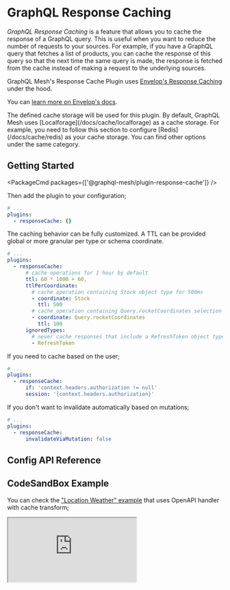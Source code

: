 
# GraphQL Response Caching

_GraphQL Response Caching_ is a feature that allows you to cache the response of a GraphQL query. This is useful when you want to reduce the number of requests to your sources. For example, if you have a GraphQL query that fetches a list of products, you can cache the response of this query so that the next time the same query is made, the response is fetched from the cache instead of making a request to the underlying sources.

GraphQL Mesh's Response Cache Plugin uses [Envelop's Response Caching](https://www.envelop.dev/docs/guides/adding-a-graphql-response-cache) under the hood.

You can [learn more on Envelop's docs](https://www.envelop.dev/docs/guides/adding-a-graphql-response-cache).

<Callout>
  The defined cache storage will be used for this plugin. By default, GraphQL Mesh uses
  [Localforage](/docs/cache/localforage) as a cache storage. For example, you need to follow this section to configure
  [Redis](/docs/cache/redis) as your cache storage. You can find other options under the same category.
</Callout>

## Getting Started

<PackageCmd packages={['@graphql-mesh/plugin-response-cache']} />

Then add the plugin to your configuration;

```yaml filename=".meshrc.yaml"
# ...
plugins:
  - responseCache: {}
```

The caching behavior can be fully customized. A TTL can be provided global or more granular per type or schema coordinate.

```yaml filename=".meshrc.yaml"
# ...
plugins:
  - responseCache:
      # cache operations for 1 hour by default
      ttl: 60 * 1000 + 60,
      ttlPerCoordinate:
        # cache operation containing Stock object type for 500ms
        - coordinate: Stock
          ttl: 500
        # cache operation containing Query.rocketCoordinates selection for 100ms
        - coordinate: Query.rocketCoordinates
          ttl: 100
      ignoredTypes:
        # never cache responses that include a RefreshToken object type
        - RefreshToken
```

If you need to cache based on the user;

```yaml filename=".meshrc.yaml"
# ...
plugins:
  - responseCache:
      if: 'context.headers.authorization != null'
      session: '{context.headers.authorization}'
```

If you don't want to invalidate automatically based on mutations;

```yaml filename=".meshrc.yaml"
# ...
plugins:
  - responseCache:
      invalidateViaMutation: false
```

## Config API Reference


<API />

## CodeSandBox Example

You can check the ["Location Weather" example](https://github.com/Urigo/graphql-mesh/tree/master/examples/openapi-location-weather/) that uses OpenAPI handler with cache transform;

<iframe
  src="https://codesandbox.io/embed/github/Urigo/graphql-mesh/tree/master/examples/openapi-location-weather?fontsize=14&hidenavigation=1&theme=dark&module=%2F.meshrc.yml"
  className="mt-6 w-full h-[500px] rounded-md"
  title="typescript-location-weather-example"
  allow="geolocation; microphone; camera; midi; vr; accelerometer; gyroscope; payment; ambient-light-sensor; encrypted-media; usb"
  sandbox="allow-modals allow-forms allow-popups allow-scripts allow-same-origin"
/>
